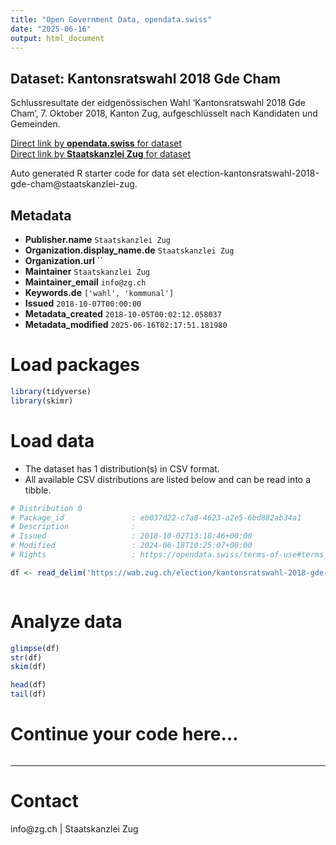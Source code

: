 ```yaml
---
title: "Open Government Data, opendata.swiss"
date: "2025-06-16"
output: html_document
---
```


## Dataset: Kantonsratswahl 2018 Gde Cham

Schlussresultate der eidgenössischen Wahl 'Kantonsratswahl 2018 Gde Cham', 7. Oktober 2018, Kanton Zug, aufgeschlüsselt nach Kandidaten und Gemeinden.

[Direct link by **opendata.swiss** for dataset](https://opendata.swiss/de/dataset/kantonsratswahl-2018-gde-cham)<br>
[Direct link by **Staatskanzlei Zug** for dataset](https://wab.zug.ch/election/kantonsratswahl-2018-gde-cham/data)

Auto generated R starter code for data set election-kantonsratswahl-2018-gde-cham@staatskanzlei-zug.

## Metadata

- **Publisher.name** `Staatskanzlei Zug`
- **Organization.display_name.de** `Staatskanzlei Zug`
- **Organization.url** ``
- **Maintainer** `Staatskanzlei Zug`
- **Maintainer_email** `info@zg.ch`
- **Keywords.de** `['wahl', 'kommunal']`
- **Issued** `2018-10-07T00:00:00`
- **Metadata_created** `2018-10-05T00:02:12.058037`
- **Metadata_modified** `2025-06-16T02:17:51.181980`


# Load packages

```r

library(tidyverse)
library(skimr)

```

# Load data

-   The dataset has 1 distribution(s) in CSV format.
-   All available CSV distributions are listed below and can be read into a tibble.

```r

# Distribution 0
# Package_id               : eb037d22-c7a8-4623-a2e5-6bd882ab34a1
# Description              : 
# Issued                   : 2018-10-02T13:18:46+00:00
# Modified                 : 2024-06-18T10:25:07+00:00
# Rights                   : https://opendata.swiss/terms-of-use#terms_by

df <- read_delim('https://wab.zug.ch/election/kantonsratswahl-2018-gde-cham/data-csv')



```

# Analyze data

```r

glimpse(df)
str(df)
skim(df)

head(df)
tail(df)

```

# Continue your code here...

```r

```

------------------------------------------------------------------------

# Contact

info@zg.ch | Staatskanzlei Zug
